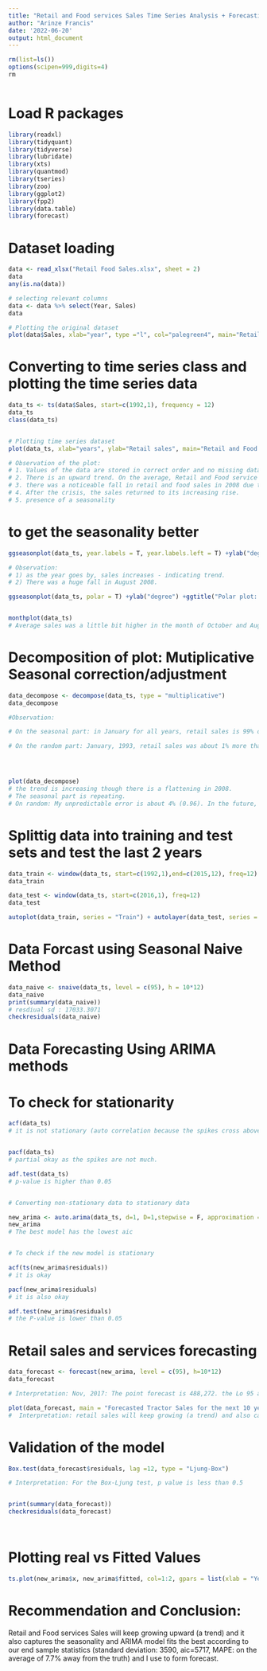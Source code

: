 ---
title: "Retail and Food services Sales Time Series Analysis + Forecasting"
author: "Arinze Francis"
date: '2022-06-20'
output: html_document
---

```{r,message=FALSE, echo=FALSE }
rm(list=ls())
options(scipen=999,digits=4)
rm



```


# Load R packages

```{r, message=FALSE, echo=FALSE}
library(readxl)
library(tidyquant)
library(tidyverse)
library(lubridate)
library(xts)
library(quantmod)
library(tseries)
library(zoo)
library(ggplot2)
library(fpp2)
library(data.table)
library(forecast)


```


# Dataset loading

```{r, message=FALSE, echo=FALSE}
data <- read_xlsx("Retail Food Sales.xlsx", sheet = 2)
data
any(is.na(data))

# selecting relevant columns
data <- data %>% select(Year, Sales)
data

# Plotting the original dataset
plot(data$Sales, xlab="year", type ="l", col="palegreen4", main="Retail sales and year")

```

# Converting to time series class and plotting the time series data

```{r}
data_ts <- ts(data$Sales, start=c(1992,1), frequency = 12)
data_ts
class(data_ts)


# Plotting time series dataset
plot(data_ts, xlab="years", ylab="Retail sales", main="Retail and Food service sales vs Years",col="orange",type = "l", lwd=2)

# Observation of the plot:
# 1. Values of the data are stored in correct order and no missing data.
# 2. There is an upward trend. On the average, Retail and Food service sales is going up. Sales are increasing in numbers, implying presence of trend component.
# 3. there was a noticeable fall in retail and food sales in 2008 due to the economic crisis of 2008.
# 4. After the crisis, the sales returned to its increasing rise.
# 5. presence of a seasonality


```

# to get the seasonality better

```{r}

ggseasonplot(data_ts, year.labels = T, year.labels.left = T) +ylab("degree") +ggtitle("Seasonal Plot Retail and service food sales Data")

# Observation:
# 1) as the year goes by, sales increases - indicating trend.
# 2) There was a huge fall in August 2008.

ggseasonplot(data_ts, polar = T) +ylab("degree") +ggtitle("Polar plot: Seasonal Plot Retail and service food sales Data")


monthplot(data_ts)
# Average sales was a little bit higher in the month of October and August. All months showed some irregularities (the bump).


```

# Decomposition of plot: Mutiplicative Seasonal correction/adjustment

```{r}

data_decompose <- decompose(data_ts, type = "multiplicative")
data_decompose

#Observation:

# On the seasonal part: in January for all years, retail sales is 99% of the annual trend (and 1% less) and etc. In August, retail sales is about 1.0013 more.

# On the random part: January, 1993, retail sales was about 1% more than where it should be after accounting for trend and seasonality. March, 1993;retail sales was about 2% left than the trend and seasonality forecast.




plot(data_decompose)
# the trend is increasing though there is a flattening in 2008.
# The seasonal part is repeating.
# On random: My unpredictable error is about 4% (0.96). In the future, i don't know what the number will be, but my best guess is in the middle (1).


```

# Splittig data into training and test sets and test the last 2 years

```{r}

data_train <- window(data_ts, start=c(1992,1),end=c(2015,12), freq=12)
data_train

data_test <- window(data_ts, start=c(2016,1), freq=12)
data_test

autoplot(data_train, series = "Train") + autolayer(data_test, series = "Test") + ggtitle("Retail sales train and test set") +xlab("year") +ylab("sales")+guides(colour=guide_legend(title = "Forecast"))

```


# Data Forcast using Seasonal Naive Method

```{r}

data_naive <- snaive(data_ts, level = c(95), h = 10*12)
data_naive
print(summary(data_naive)) 
# resdiual sd : 17033.3071
checkresiduals(data_naive)

```



# Data Forecasting Using ARIMA methods

# To check for stationarity

```{r}

acf(data_ts)
# it is not stationary (auto correlation because the spikes cross above the blue lines)


pacf(data_ts)
# partial okay as the spikes are not much.

adf.test(data_ts)
# p-value is higher than 0.05


# Converting non-stationary data to stationary data

new_arima <- auto.arima(data_ts, d=1, D=1,stepwise = F, approximation = F, trace = T)
new_arima
# The best model has the lowest aic


# To check if the new model is stationary

acf(ts(new_arima$residuals))
# it is okay

pacf(new_arima$residuals)
# it is also okay

adf.test(new_arima$residuals)
# the P-value is lower than 0.05

```


# Retail sales and services forecasting

```{r}

data_forecast <- forecast(new_arima, level = c(95), h=10*12)
data_forecast

# Interpretation: Nov, 2017: The point forecast is 488,272. the Lo 95 and high 95 is the confidence level, if it is low, it will be 481,236, if high, it  will be 495,309. It is safe to go with the minimum.

plot(data_forecast, main = "Forecasted Tractor Sales for the next 10 years", col="red")
#  Interpretation: retail sales will keep growing (a trend) and also captures the seasonality.

```


# Validation of the model

```{r}

Box.test(data_forecast$residuals, lag =12, type = "Ljung-Box")

# Interpretation: For the Box-Ljung test, p value is less than 0.5


print(summary(data_forecast))
checkresiduals(data_forecast)




```


# Plotting real vs  Fitted Values

```{r}

ts.plot(new_arima$x, new_arima$fitted, col=1:2, gpars = list(xlab = "Years", ylab="Retail and Food services Sales", main= "Real vs Fitted Values"))

```


# Recommendation and Conclusion:

Retail and Food services Sales will keep growing upward (a trend) and it also captures the seasonality and ARIMA model fits the best according to our end sample statistics (standard deviation: 3590, aic=5717, MAPE: on the average of 7.7% away from the truth) and I use to form forecast.

























































































